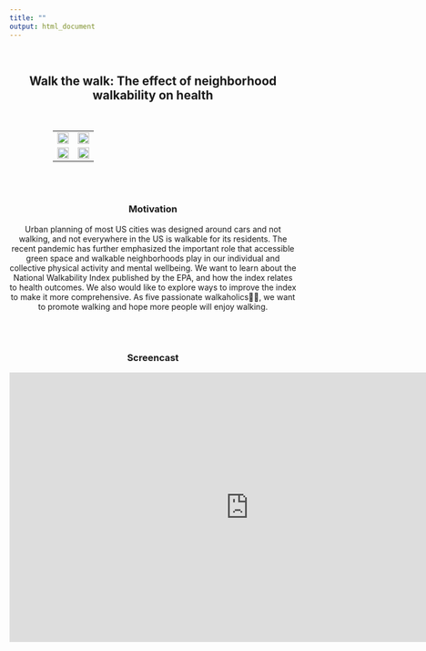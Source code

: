 ```yaml
---
title: ""
output: html_document
---
```


<br>

<center>
## **Walk the walk: The effect of neighborhood walkability on health**
<center>

<br>
<center><table style="table-layout: fixed; width: 70%"></center>
  <tr>
    <td><img src="images/index_park.jpeg" style="width:100%"></td>
    <td><img src="images/index_city.jpeg" style="width:100%"></td>
  </tr>
  <tr>
    <td><img src="images/index_highway.jpeg" style="width:100%"></td> 
    <td><img src="images/index_road.jpeg" style="width:100%"></td>
  </tr>
</table>
</br>
<br>

### Motivation

Urban planning of most US cities was designed around cars and not walking, and not everywhere in the US is walkable for its residents. The recent pandemic has further emphasized the important role that accessible green space and walkable neighborhoods play in our individual and collective physical activity and mental wellbeing. We want to learn about the National Walkability Index published by the EPA, and how the index relates to health outcomes. We also would like to explore ways to improve the index to make it more comprehensive. As five passionate walkaholics🚶🏻‍️, we want to promote walking and hope more people will enjoy walking.

<br>
<br>

### Screencast

<center>
<iframe width="840" height="472.5" src="https://www.youtube.com/embed/QbPegpn8rK4" title="YouTube video player" frameborder="0" allow="accelerometer; autoplay; clipboard-write; encrypted-media; gyroscope; picture-in-picture" allowfullscreen></iframe>
</center>

<br>
